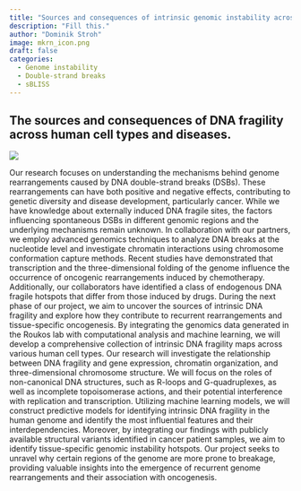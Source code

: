 ```yaml
---
title: "Sources and consequences of intrinsic genomic instability across human cell types"
description: "Fill this."
author: "Dominik Stroh"
image: mkrn_icon.png
draft: false
categories:
  - Genome instability
  - Double-strand breaks
  - sBLISS
---
```


## The sources and consequences of DNA fragility across human cell types and diseases.

![](./mkrn.png)

Our research focuses on understanding the mechanisms behind genome rearrangements caused by DNA double-strand breaks (DSBs). These rearrangements can have both positive and negative effects, contributing to genetic diversity and disease development, particularly cancer. While we have knowledge about externally induced DNA fragile sites, the factors influencing spontaneous DSBs in different genomic regions and the underlying mechanisms remain unknown. In collaboration with our partners, we employ advanced genomics techniques to analyze DNA breaks at the nucleotide level and investigate chromatin interactions using chromosome conformation capture methods. Recent studies have demonstrated that transcription and the three-dimensional folding of the genome influence the occurrence of oncogenic rearrangements induced by chemotherapy. Additionally, our collaborators have identified a class of endogenous DNA fragile hotspots that differ from those induced by drugs. During the next phase of our project, we aim to uncover the sources of intrinsic DNA fragility and explore how they contribute to recurrent rearrangements and tissue-specific oncogenesis. By integrating the genomics data generated in the Roukos lab with computational analysis and machine learning, we will develop a comprehensive collection of intrinsic DNA fragility maps across various human cell types. Our research will investigate the relationship between DNA fragility and gene expression, chromatin organization, and three-dimensional chromosome structure. We will focus on the roles of non-canonical DNA structures, such as R-loops and G-quadruplexes, as well as incomplete topoisomerase actions, and their potential interference with replication and transcription. Utilizing machine learning models, we will construct predictive models for identifying intrinsic DNA fragility in the human genome and identify the most influential features and their interdependencies. Moreover, by integrating our findings with publicly available structural variants identified in cancer patient samples, we aim to identify tissue-specific genomic instability hotspots. Our project seeks to unravel why certain regions of the genome are more prone to breakage, providing valuable insights into the emergence of recurrent genome rearrangements and their association with oncogenesis.